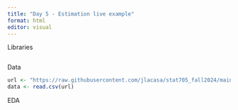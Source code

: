 ```yaml
---
title: "Day 5 - Estimation live example"
format: html
editor: visual
---
```


Libraries
```r

```

Data
```r
url <- "https://raw.githubusercontent.com/jlacasa/stat705_fall2024/main/classes/data/lotus_hw1.csv"
data <- read.csv(url)
```

EDA
```r

```


```r

```

